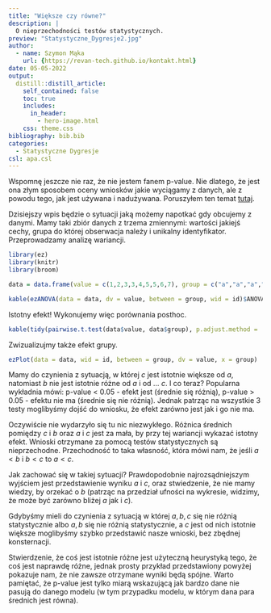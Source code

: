 ```yaml
---
title: "Większe czy równe?"
description: |
  O nieprzechodności testów statystycznych.
preview: "Statystyczne_Dygresje2.jpg"
author:
  - name: Szymon Mąka
    url: {https://revan-tech.github.io/kontakt.html}
date: 05-05-2022
output:
  distill::distill_article:
    self_contained: false
    toc: true
    includes:
      in_header:
        - hero-image.html
    css: theme.css  
bibliography: bib.bib
categories: 
  - Statystyczne Dygresje
csl: apa.csl
---
```


Wspomnę jeszcze nie raz, że nie jestem fanem p-value. Nie dlatego, że jest ona złym sposobem oceny wniosków jakie wyciągamy z danych, ale z powodu tego, jak jest używana i nadużywana. Poruszyłem ten temat <span style="color:blue">[tutaj](https://revan-tech.github.io/posts/2022-01-15-seria-jak-rozumie-nauk-metodologia-bada-i-statystyka/)</span>. 

Dzisiejszy wpis będzie o sytuacji jaką możemy napotkać gdy obcujemy z danymi.
Mamy taki zbiór danych z trzema zmiennymi: wartości jakiejś cechy, grupa do której obserwacja należy i unikalny identyfikator. Przeprowadzamy analizę wariancji.  

```r
library(ez)
library(knitr)
library(broom)

data = data.frame(value = c(1,2,3,3,4,5,5,6,7), group = c("a","a","a","b","b","b","c","c","c"), id = 1:9)

kable(ezANOVA(data = data, dv = value, between = group, wid = id)$ANOVA)

```
Istotny efekt! Wykonujemy więc porównania posthoc. 

```r
kable(tidy(pairwise.t.test(data$value, data$group), p.adjust.method = 'holm'))
```

Zwizualizujmy także efekt grupy.

```r
ezPlot(data = data, wid = id, between = group, dv = value, x = group)
```

Mamy do czynienia z sytuacją, w której $c$ jest istotnie większe od $a$, natomiast $b$ nie jest istotnie różne od $a$ i od ... $c$. I co teraz? Popularna wykładnia mówi: p-value < 0.05 - efekt jest (średnie się różnią), p-value > 0.05 - efektu nie ma (średnie się nie różnią). Jednak patrząc na wszystkie 3 testy moglibyśmy dojść do wniosku, że efekt zarówno jest jak i go nie ma. 

Oczywiście nie wydarzyło się tu nic niezwykłego. Różnica średnich pomiędzy $c$ i $b$ oraz $a$ i $c$ jest za mała, by przy tej wariancji wykazać istotny efekt. Wnioski otrzymane za pomocą testów statystycznych są nieprzechodne. Przechodność to taka własność, która mówi nam, że jeśli $a<b$ i $b<c$ to $a<c$.

Jak zachować się w takiej sytuacji? Prawdopodobnie najrozsądniejszym wyjściem jest przedstawienie wyniku $a$ i $c$, oraz stwiedzenie, że nie mamy wiedzy, by orzekać o $b$ (patrząc na przedział ufności na wykresie, widzimy, że może być zarówno bliżej $a$ jak i $c$).

Gdybyśmy mieli do czynienia z sytuacją w której $a,b,c$ się nie różnią statystycznie albo $a,b$ się nie różnią statystycznie, a $c$ jest od nich istotnie większe moglibyśmy szybko przedstawić nasze wnioski, bez zbędnej konsternacji.  

Stwierdzenie, że coś jest istotnie różne jest użyteczną heurystyką tego, że coś jest naprawdę różne, jednak prosty przykład przedstawiony powyżej pokazuje nam, że nie zawsze otrzymane wyniki będą spójne. Warto pamiętać, że p-value jest tylko miarą wskazującą jak bardzo dane nie pasują do danego modelu (w tym przypadku modelu, w którym dana para średnich jest równa). 
